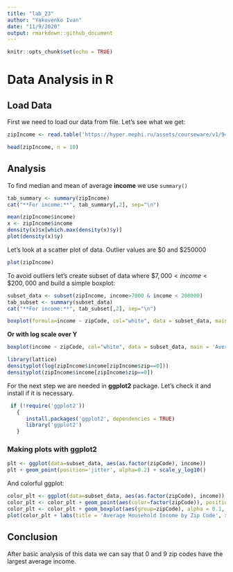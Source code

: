 ```yaml
---
title: "lab_23"
author: "Yakovenko Ivan"
date: "11/9/2020"
output: rmarkdown::github_document
---
```


```r
knitr::opts_chunk$set(echo = TRUE)
```

# Data Analysis in R

## Load Data

First we need to load our data from file. Let's see what we get:

```r
zipIncome <- read.table('https://hyper.mephi.ru/assets/courseware/v1/94f633ca057a1aa84db0364cf4bfa81d/asset-v1:MEPhIx+CS712DS+2020Fall+type@asset+block/zipIncome.txt', header = TRUE, sep = '|', col.names = c('zipCode', 'income'), comment.char = "(")

head(zipIncome, n = 10)
```

## Analysis

To find median and mean of average **income** we use `summary()`

```r
tab_summary <- summary(zipIncome)
cat("**For income:**", tab_summary[,2], sep="\n")
```

```r
mean(zipIncome$income)
x <- zipIncome$income
density(x)$x[which.max(density(x)$y)]
plot(density(x)$y)

```


Let's look at a scatter plot of data. Outlier values are $\$0$ and $\$250000$

```r
plot(zipIncome)
```

To avoid outliers let's create subset of data where $\$7,000 < income < \$200,000$ and build a simple boxplot:

```r
subset_data <- subset(zipIncome, income>7000 & income < 200000)
tab_subset <- summary(subset_data)
cat("**For income:**", tab_subset[,2], sep="\n")
```

```r
boxplot(formula=income ~ zipCode, col="white", data = subset_data, main = 'Average Household Income by Zip Code', xlab = 'Zip Code', ylab = 'Income')
```


**Or with log scale over Y**

```r
boxplot(income ~ zipCode, col="white", data = subset_data, main = 'Average Household Income by Zip Code', xlab = 'Zip Code', ylab = 'Income', log = 'y')
```

```r
library(lattice)
densityplot(log(zipIncome$income[zipIncome$zip==0]))
densityplot(zipIncome$income[zipIncome$zip==0])
```


For the next step we are needed in **ggplot2** package. Let's check it and install if it is necessary.

```r
 if (!require('ggplot2'))
   {
      install.packages('ggplot2', dependencies = TRUE)
      library('ggplot2')
   }
```


### Making plots with ggplot2

```r
plt <- ggplot(data=subset_data, aes(as.factor(zipCode), income))
plt + geom_point(position='jitter', alpha=0.2) + scale_y_log10()
```


And colorful ggplot:

```r
color_plt <- ggplot(data=subset_data, aes(as.factor(zipCode), income))
color_plt <- color_plt + geom_point(aes(color=factor(zipCode)), position='jitter', alpha=0.2) + scale_y_log10()
color_plt <- color_plt + geom_boxplot(aes(group=zipCode), alpha = 0.1, outlier.size = -Inf)
plot(color_plt + labs(title = 'Average Household Income by Zip Code', x = 'Zip Code', y = 'Income', color = 'Region'))
```

## Conclusion

After basic analysis of this data we can say that 0 and 9 zip codes have the largest average income.
